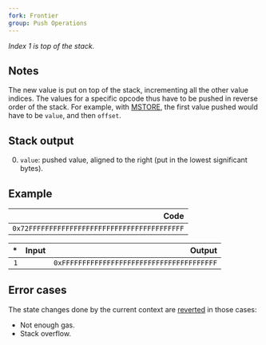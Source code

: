 ```yaml
---
fork: Frontier
group: Push Operations
---
```


*Index 1 is top of the stack.*

## Notes

The new value is put on top of the stack, incrementing all the other value indices. The values for a specific opcode thus have to be pushed in reverse order of the stack. For example, with [MSTORE](/#52), the first value pushed would have to be `value`, and then `offset`.

## Stack output

0. `value`: pushed value, aligned to the right (put in the lowest significant bytes).

## Example

| Code |
|-----:|
| `0x72FFFFFFFFFFFFFFFFFFFFFFFFFFFFFFFFFFFFFF` |

| * | Input | Output |
|--:|------:|-------:|
| `1` | | `0xFFFFFFFFFFFFFFFFFFFFFFFFFFFFFFFFFFFFFF` |

## Error cases

The state changes done by the current context are [reverted](#FD) in those cases:
- Not enough gas.
- Stack overflow.
